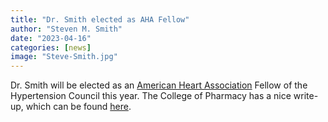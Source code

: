 ```yaml
---
title: "Dr. Smith elected as AHA Fellow"
author: "Steven M. Smith"
date: "2023-04-16"
categories: [news]
image: "Steve-Smith.jpg"
---
```


Dr. Smith will be elected as an [American Heart Association](https://heart.org) Fellow of the Hypertension Council this year. The 
College of Pharmacy has a nice write-up, which can be found [here](https://pharmacy.ufl.edu/2023/04/17/dr-steven-smith-named-fellow-of-the-american-heart-association/). 
